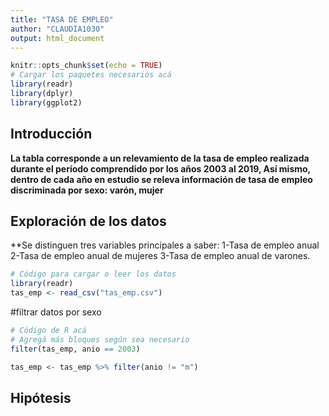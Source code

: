 ```yaml
---
title: "TASA DE EMPLEO"
author: "CLAUDIA1030"
output: html_document
---
```



```r
knitr::opts_chunk$set(echo = TRUE)
# Cargar los paquetes necesarios acá
library(readr)
library(dplyr)
library(ggplot2)
```


## Introducción
**La tabla corresponde a un relevamiento de la tasa de empleo realizada durante el período comprendido por los años 2003 al 2019,
Así mismo, dentro de cada año en estudio se releva información de tasa de empleo discriminada por sexo: varón, mujer**

## Exploración de los datos
**Se distinguen tres variables principales a saber: 1-Tasa de empleo anual 2-Tasa de empleo anual de mujeres 3-Tasa de empleo anual de varones.

```r
# Código para cargar o leer los datos
library(readr)
tas_emp <- read_csv("tas_emp.csv")
```

#filtrar datos por sexo

```r
# Cödigo de R acá 
# Agregá más bloques según sea necesario
filter(tas_emp, anio == 2003)
```
```r
tas_emp <- tas_emp %>% filter(anio != "m")
```



## Hipótesis


